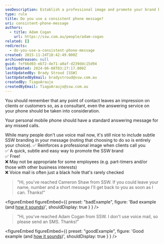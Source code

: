 ```yaml
---
seoDescription: Establish a professional image and promote your brand by using a consistent phone message, while also providing a clear way for clients to get back in touch.
type: rule
title: Do you use a consistent phone message?
uri: consistent-phone-message
authors:
  - title: Adam Cogan
    url: https://ssw.com.au/people/adam-cogan
related: []
redirects:
  - do-you-use-a-consistent-phone-message
created: 2015-11-24T18:42:49.000Z
archivedreason: null
guid: fef66d03-eb72-4e71-a0af-d239ddc15d94
lastUpdated: 2024-06-08T03:27:17.000Z
lastUpdatedBy: Brady Stroud [SSW]
lastUpdatedByEmail: bradystroud@ssw.com.au
createdBy: TiagoAraujo
createdByEmail: TiagoAraujo@ssw.com.au
---
```


You should remember that any point of contact leaves an impression on clients or customers so, as a consultant, even the answering service on your phone should be taken into consideration.

Your personal mobile phone should have a standard answering message for any missed calls.

While many people don't use voice mail now, it's still nice to include subtle SSW branding in your message (noting that choosing to do so is entirely your choice).
✅ Reinforces a professional image when clients call you\
✅ A quick, subtle and easy way to promote the SSW brand\
✅ Free!\
❌ May not be appropriate for some employees (e.g. part-timers and/or those with other business interests)\
❌ Voice mail is often just a black hole that's rarely checked

> "Hi, you've reached Cameron Shaw from SSW. If you could leave your name, number and a short message I'll get back to you as soon as I can. Thanks!"

<figureEmbed figureEmbed={{
  preset: "badExample",
  figure: 'Bad example (and [how it sounds](https://www.ssw.com.au/ssw/Standards/Rules/sounds/PhoneMessage.wav))',
  shouldDisplay: true
} } />


> "Hi, you've reached Adam Cogan from SSW. I don't use voice mail, so please send an SMS. Thanks!"

<figureEmbed figureEmbed={{
  preset: "goodExample",
  figure: 'Good example (and [how it sounds](https://github.com/SSWConsulting/SSW.Rules.Content/blob/main/rules/consistent-phone-message/adam_cogan_answering_message.m4a?raw=true))',
  shouldDisplay: true
} } />

